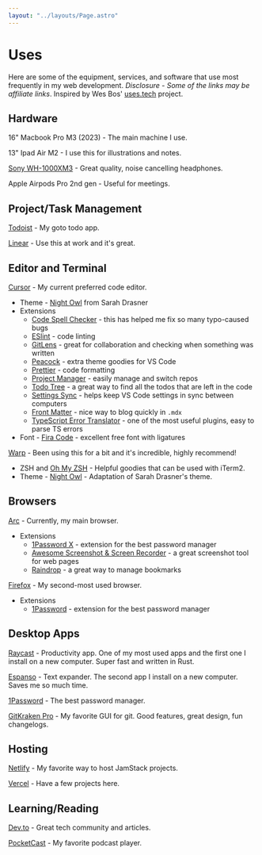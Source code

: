 ```yaml
---
layout: "../layouts/Page.astro"
---
```


# Uses

Here are some of the equipment, services, and software that use most frequently in my web development. _Disclosure - Some of the links may be affiliate links_. Inspired by Wes Bos' [uses.tech](https://uses.tech/) project.

## Hardware

16" Macbook Pro M3 (2023) - The main machine I use.

13" Ipad Air M2 - I use this for illustrations and notes.

[Sony WH-1000XM3](https://www.sony.com/electronics/headband-headphones/wh-1000xm3) - Great quality, noise cancelling headphones.

Apple Airpods Pro 2nd gen - Useful for meetings.

## Project/Task Management

[Todoist](https://todoist.com/r/joelmturner_rooqqg) - My goto todo app.

[Linear](https://linear.app/) - Use this at work and it's great.

## Editor and Terminal

[Cursor](https://www.cursor.com/) - My current preferred code editor.

- Theme - [Night Owl](https://marketplace.visualstudio.com/items?itemName=sdras.night-owl) from Sarah Drasner
- Extensions
  - [Code Spell Checker](https://marketplace.visualstudio.com/items?itemName=streetsidesoftware.code-spell-checker) - this has helped me fix so many typo-caused bugs
  - [ESlint](https://marketplace.visualstudio.com/items?itemName=dbaeumer.vscode-eslint) - code linting
  - [GitLens](https://marketplace.visualstudio.com/items?itemName=eamodio.gitlens) - great for collaboration and checking when something was written
  - [Peacock](https://marketplace.visualstudio.com/items?itemName=johnpapa.vscode-peacock) - extra theme goodies for VS Code
  - [Prettier](https://marketplace.visualstudio.com/items?itemName=esbenp.prettier-vscode) - code formatting
  - [Project Manager](https://marketplace.visualstudio.com/items?itemName=alefragnani.project-manager) - easily manage and switch repos
  - [Todo Tree](https://marketplace.visualstudio.com/items?itemName=Gruntfuggly.todo-tree) - a great way to find all the todos that are left in the code
  - [Settings Sync](https://marketplace.visualstudio.com/items?itemName=Shan.code-settings-sync) - helps keep VS Code settings in sync between computers
  - [Front Matter](https://marketplace.visualstudio.com/items?itemName=eliostruyf.vscode-front-matter) - nice way to blog quickly in `.mdx`
  - [TypeScript Error Translator](https://marketplace.visualstudio.com/items?itemName=mattpocock.ts-error-translator) - one of the most useful plugins, easy to parse TS errors
- Font - [Fira Code](https://github.com/tonsky/FiraCode) - excellent free font with ligatures

[Warp](https://app.warp.dev/referral/2ELEXN) - Been using this for a bit and it's incredible, highly recommend!

- ZSH and [Oh My ZSH](https://ohmyz.sh/) - Helpful goodies that can be used with iTerm2.
- Theme - [Night Owl](https://github.com/nickcernis/iterm2-night-owl) - Adaptation of Sarah Drasner's theme.

## Browsers

[Arc](https://thebrowser.company/) - Currently, my main browser.

- Extensions
  - [1Password X](https://chrome.google.com/webstore/detail/1password-x-%E2%80%93-password-ma/aeblfdkhhhdcdjpifhhbdiojplfjncoa?hl=en) - extension for the best password manager
  - [Awesome Screenshot & Screen Recorder](https://chrome.google.com/webstore/detail/awesome-screenshot-screen/nlipoenfbbikpbjkfpfillcgkoblgpmj) - a great screenshot tool for web pages
  - [Raindrop](https://raindrop.io/) - a great way to manage bookmarks

[Firefox](https://www.mozilla.org/en-US/firefox/) - My second-most used browser.

- Extensions
  - [1Password](https://1password.com/browsers/firefox/) - extension for the best password manager

## Desktop Apps

[Raycast](https://www.raycast.com/) - Productivity app. One of my most used apps and the first one I install on a new computer. Super fast and written in Rust.

[Espanso](https://espanso.org/) - Text expander. The second app I install on a new computer. Saves me so much time.

[1Password](https://1password.com/) - The best password manager.

[GitKraken Pro](https://www.gitkraken.com/invite/78cNgZYg) - My favorite GUI for git. Good features, great design, fun changelogs.

## Hosting

[Netlify](https://www.netlify.com/) - My favorite way to host JamStack projects.

[Vercel](https://vercel.com/) - Have a few projects here.

## Learning/Reading

[Dev.to](https://dev.to/) - Great tech community and articles.

[PocketCast](https://www.pocketcasts.com/) - My favorite podcast player.
